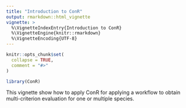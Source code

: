 ```yaml
---
title: "Introduction to ConR"
output: rmarkdown::html_vignette
vignette: >
  %\VignetteIndexEntry{Introduction to ConR}
  %\VignetteEngine{knitr::rmarkdown}
  %\VignetteEncoding{UTF-8}
---
```


```r
knitr::opts_chunk$set(
  collapse = TRUE,
  comment = "#>"
)
```

```r
library(ConR)
```


This vignette show how to apply ConR for applying a workflow to obtain multi-criterion evaluation for one or multiple species.








